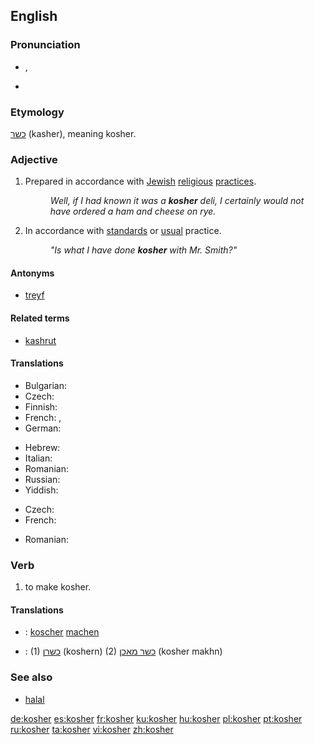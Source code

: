 {{wikipedia|Kashrut}}
==English==

===Pronunciation===
* {{IPA|/ˈkəʊʃə(r)/}}, {{SAMPA|/"k@US@(r)/}}
* {{rhymes|əʊʃə(r)}}

===Etymology===
{{etyl|he}} [[כשר]] (kasher), meaning kosher.

===Adjective===
{{en-adj}}

# {{context|of food}} Prepared in accordance with [[Jewish]] [[religious]] [[practice]]s.
#: ''Well, if I had known it was a '''kosher''' deli, I certainly would not have ordered a ham and cheese on rye.''
# {{context|figurative|by extension}} In accordance with [[standard]]s or [[usual]] practice.
#: ''"Is what I have done '''kosher''' with Mr. Smith?"''

====Antonyms====
* [[treyf]]

====Related terms====
* [[kashrut]]

====Translations====
{{trans-top|of food, prepared in accordance with Jewish religious practices}}
* Bulgarian: {{t|bg|кашер|sc=Cyrl}}
* Czech: {{t-|cs|košer}}
* Finnish: {{t-|fi|kosher}}
* French: {{t+|fr|casher}}, {{t+|fr|kascher}}
* German: {{t+|de|koscher}}
{{trans-mid}}
* Hebrew: {{t+|he|כשר|tr=kasher|sc=Hebr}}
* Italian: {{t-|it|kasher}}
* Romanian: {{t-|ro|cuşer}}
* Russian: {{t+|ru|кошерный|tr=košérnyj|sc=Cyrl}}
* Yiddish: {{t-|yi|כּשר|tr=kosher|sc=Hebr|xs=Yiddish}}
{{trans-bottom}}

{{trans-top|figuratively, normal or standard}}
* Czech: {{t-|cs|košer}}
* French: {{t+|fr|casher}}
{{trans-mid}}
* Romanian: {{t-|ro|cuşer|alt=cúşer}}
{{trans-bottom}}

===Verb===
{{en-verb}}

# {{transitive}} to make kosher.

====Translations====
{{trans-top|make kosher}}
{{trans-mid}}
{{trans-bottom}}
{{checktrans-top}}
* {{ttbc|German}}: [[koscher]] [[machen]]
{{checktrans-mid}}
* {{ttbc|Yiddish}}: (1) [[כשרן]] (koshern) (2) [[כשר מאכן]] (kosher makhn)
{{checktrans-bottom}}

===See also===
* [[halal]]

[[de:kosher]]
[[es:kosher]]
[[fr:kosher]]
[[ku:kosher]]
[[hu:kosher]]
[[pl:kosher]]
[[pt:kosher]]
[[ru:kosher]]
[[ta:kosher]]
[[vi:kosher]]
[[zh:kosher]]